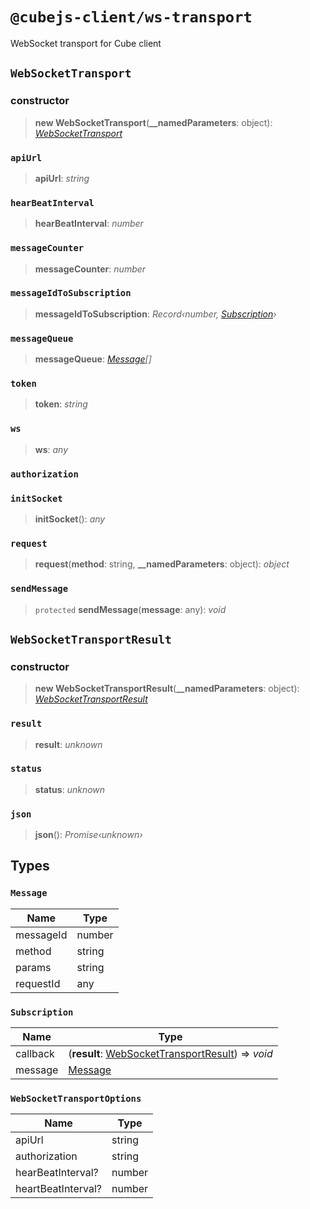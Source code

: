 # `@cubejs-client/ws-transport`

WebSocket transport for Cube client

## `WebSocketTransport`

### constructor

>  **new WebSocketTransport**(**__namedParameters**: object): *[WebSocketTransport](#web-socket-transport)*

### `apiUrl`

> **apiUrl**: *string*

### `hearBeatInterval`

> **hearBeatInterval**: *number*

### `messageCounter`

> **messageCounter**: *number*

### `messageIdToSubscription`

> **messageIdToSubscription**: *Record‹number, [Subscription](#types-subscription)›*

### `messageQueue`

> **messageQueue**: *[Message](#types-message)[]*

### `token`

> **token**: *string*

### `ws`

> **ws**: *any*

### `authorization`

### `initSocket`

>  **initSocket**(): *any*

### `request`

>  **request**(**method**: string, **__namedParameters**: object): *object*

### `sendMessage`

> `protected` **sendMessage**(**message**: any): *void*

## `WebSocketTransportResult`

### constructor

>  **new WebSocketTransportResult**(**__namedParameters**: object): *[WebSocketTransportResult](#result)*

### `result`

> **result**: *unknown*

### `status`

> **status**: *unknown*

### `json`

>  **json**(): *Promise‹unknown›*

## Types

### `Message`

Name | Type |
------ | ------ |
messageId | number |
method | string |
params | string |
requestId | any |

### `Subscription`

Name | Type |
------ | ------ |
callback |  (**result**: [WebSocketTransportResult](#result)) => *void* |
message | [Message](#types-message) |

### `WebSocketTransportOptions`

Name | Type |
------ | ------ |
apiUrl | string |
authorization | string |
hearBeatInterval? | number |
heartBeatInterval? | number |